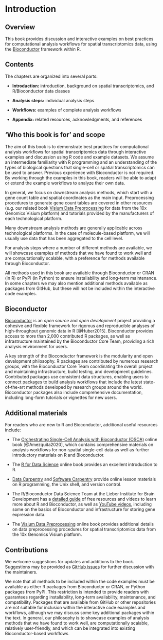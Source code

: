 # Introduction {#sec-introduction}


## Overview

This book provides discussion and interactive examples on best practices for computational analysis workflows for spatial transcriptomics data, using the [Bioconductor](http://bioconductor.org/) framework within R.



## Contents

The chapters are organized into several parts:

- **Introduction:** introduction, background on spatial transcriptomics, and R/Bioconductor data classes

- **Analysis steps:** individual analysis steps

- **Workflows:** examples of complete analysis workflows

- **Appendix:** related resources, acknowledgments, and references



## 'Who this book is for' and scope

The aim of this book is to demonstrate best practices for computational analysis workflows for spatial transcriptomics data through interactive examples and discussion using R code and example datasets. We assume an intermediate familiarity with R programming and an understanding of the types of biological questions that single-cell or spatial transcriptomics can be used to answer. Previous experience with Bioconductor is not required. By working through the examples in this book, readers will be able to adapt or extend the example workflows to analyze their own data.

In general, we focus on downstream analysis methods, which start with a gene count table and spatial coordinates as the main input. Preprocessing procedures to generate gene count tables are covered in other resources (e.g. our related book [Visium Data Preprocessing](https://lmweber.org/Visium-data-preprocessing/) for data from the 10x Genomics Visium platform) and tutorials provided by the manufacturers of each technological platform.

Many downstream analysis methods are generally applicable across technological platforms. In the case of molecule-based platform, we will usually use data that has been aggregated to the cell level.

For analysis steps where a number of different methods are available, we will showcase examples of methods that we have found to work well and are computationally scalable, with a preference for methods available through Bioconductor.

All methods used in this book are available through Bioconductor or CRAN (in R) or PyPI (in Python) to ensure installability and long-term maintenance. In some chapters we may also mention additional methods available as packages from GitHub, but these will not be included within the interactive code examples.



## Bioconductor

[Bioconductor](http://bioconductor.org/) is an *open source* and *open development* project providing a cohesive and flexible framework for rigorous and reproducible analyses of high-throughput genomic data in R [@Huber2015]. Bioconductor provides access to more than 2,000 contributed R packages, as well as infrastructure maintained by the Bioconductor Core Team, providing a rich analysis environment for users.

A key strength of the Bioconductor framework is the modularity and open development philosophy. R packages are contributed by numerous research groups, with the Bioconductor Core Team coordinating the overall project and maintaining infrastructure, build testing, and development guidelines. Contributed packages use consistent data structures, enabling users to connect packages to build analysis workflows that include the latest state-of-the-art methods developed by research groups around the world. Bioconductor packages also include comprehensive documentation, including long-form tutorials or vignettes for new users.



## Additional materials

For readers who are new to R and Bioconductor, additional useful resources include:

- The [Orchestrating Single-Cell Analysis with Bioconductor (OSCA)](https://osca.bioconductor.org/) online book [@Amezquita2020], which contains comprehensive materials on analysis workflows for non-spatial single-cell data as well as further introductory materials on R and Bioconductor.

- The [R for Data Science](https://r4ds.had.co.nz/) online book provides an excellent introduction to R.

- [Data Carpentry](https://datacarpentry.org/) and [Software Carpentry](https://software-carpentry.org/) provide online lesson materials on R programming, the Unix shell, and version control.

- The R/Bioconductor Data Science Team at the Lieber Institute for Brain Development has a [detailed guide](https://lcolladotor.github.io/bioc_team_ds/rbioconductor-data-science-bootcamps.html) of free resources and videos to learn more about R and Bioconductor, as well as [YouTube videos](https://www.youtube.com/c/LeonardoColladoTorres/playlists), including some on the basics of Bioconductor and infrastructure for storing gene expression data.

- The [Visium Data Preprocessing](https://lmweber.org/Visium-data-preprocessing/) online book provides additional details on data preprocessing procedures for spatial transcriptomics data from the 10x Genomics Visium platform.



## Contributions

We welcome suggestions for updates and additions to the book. Suggestions may be provided as [GitHub issues](https://github.com/lmweber/BestPracticesST/issues) for further discussion with the maintainers.

We note that all methods to be included within the code examples must be available as either R packages from Bioconductor or CRAN, or Python packages from PyPI. This restriction is intended to provide readers with guarantees regarding installability, long-term availability, maintenance, and compatibility. Packages that are available from GitHub or other repositories are not suitable for inclusion within the interactive code examples and workflows, although we may discuss some key additional packages within the text. In general, our philosophy is to showcase examples of analysis methods that we have found to work well, are computationally scalable, relatively user-friendly, and which can be integrated into existing Bioconductor-based workflows.
